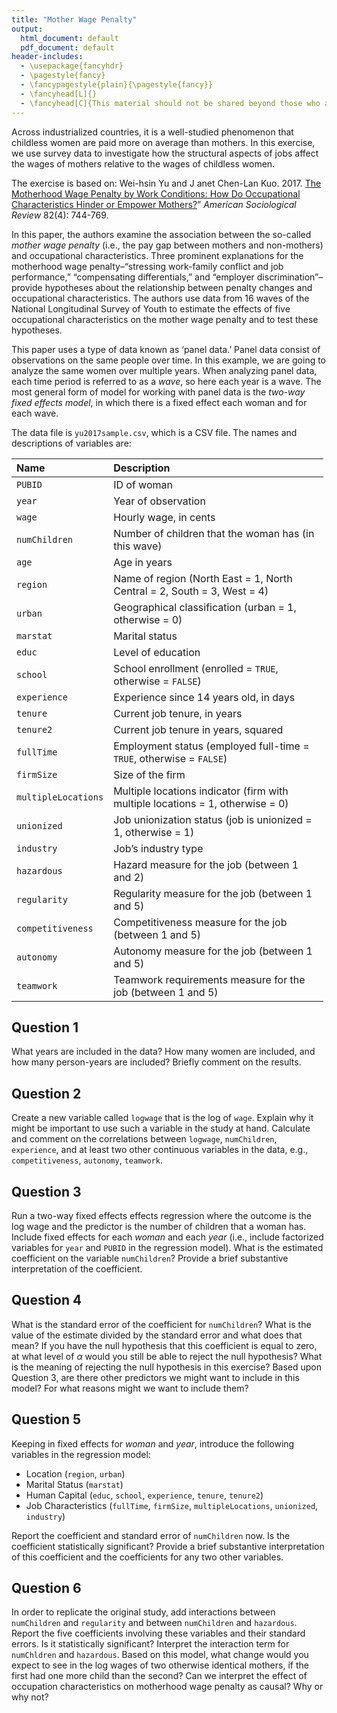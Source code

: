 ```yaml
---
title: "Mother Wage Penalty"
output:
  html_document: default
  pdf_document: default
header-includes:
  - \usepackage{fancyhdr}
  - \pagestyle{fancy}
  - \fancypagestyle{plain}{\pagestyle{fancy}}
  - \fancyhead[L]{}
  - \fancyhead[C]{This material should not be shared beyond those who are enrolled in this class}
---
```


Across industrialized countries, it is a well-studied phenomenon 
that childless women are paid more on average than mothers. In this exercise, 
we use survey data to investigate how the structural aspects of jobs affect 
the wages of mothers relative to the wages of childless women.

The exercise is based on: Wei-hsin Yu and J
anet Chen-Lan Kuo. 2017. [The Motherhood Wage Penalty by Work 
Conditions: How Do Occupational Characteristics Hinder or 
Empower Mothers?](https://doi.org/10.1177/0003122417712729)" 
*American Sociological Review* 82(4): 744-769.

In this paper, the authors examine the association between 
the so-called *mother wage penalty* (i.e., the pay gap between mothers 
and non-mothers) and occupational characteristics. Three prominent 
explanations for the motherhood wage penalty--"stressing work-family conflict 
and job performance," "compensating differentials," and "employer 
discrimination"--provide hypotheses about the relationship 
between penalty changes and occupational characteristics.
The authors use data from 16 waves of the National Longitudinal 
Survey of Youth to estimate the effects of five occupational 
characteristics on the mother wage penalty and to test these 
hypotheses. 

This paper uses a type of data known as 'panel data.' Panel data consist of 
observations on the same people over time. In this example, we are going to 
analyze the same women over multiple years. When analyzing panel data, each 
time period is referred to as a *wave*, so here each year is a wave. 
The most general form of model for working with panel data is the 
*two-way fixed effects model*, in which there is a fixed effect each 
woman and for each wave.

The data file is `yu2017sample.csv`, which is a CSV file. The names 
and descriptions of variables are:

 -------------------------------------------------------------------------------
 Name                 Description
 -------------------- ----------------------------------------------------------
 `PUBID`              ID of woman

 `year`               Year of observation
 
 `wage`               Hourly wage, in cents

 `numChildren`        Number of children that the woman has (in this wave)
 
 `age`                Age in years
 
 `region`             Name of region (North East = 1, North Central = 2, South = 3, West = 4)
 
 `urban`              Geographical classification (urban = 1, otherwise = 0)
      
 `marstat`            Marital status
 
 `educ`               Level of education
 
 `school`             School enrollment (enrolled = `TRUE`, otherwise = `FALSE`)
 
 `experience`         Experience since 14 years old, in days
 
 `tenure`             Current job tenure, in years
 
 `tenure2`            Current job tenure in years, squared
 
 `fullTime`           Employment status (employed full-time = `TRUE`, otherwise = `FALSE`)
 
 `firmSize`           Size of the firm
 
 `multipleLocations`  Multiple locations indicator (firm with multiple locations = 1, otherwise = 0)
 
 `unionized`          Job unionization status (job is unionized = 1, otherwise = 1)
 
 `industry`           Job's industry type
 
 `hazardous`          Hazard measure for the job (between 1 and 2)
 
 `regularity`         Regularity measure for the job (between 1 and 5)
 
 `competitiveness`    Competitiveness measure for the job (between 1 and 5)
 
 `autonomy`           Autonomy measure for the job (between 1 and 5)
 
 `teamwork`           Teamwork requirements measure for the job (between 1 and 5)
 -------------------------------------------------------------------------------

## Question 1

What years are included in the data?  How many women are included, and how
many person-years are included? Briefly comment on the results.

## Question 2

Create a new variable called `logwage` that is the log of `wage`. 
Explain why it might be important to use such a variable
in the study at hand. Calculate and comment on the correlations 
between `logwage`, `numChildren`, `experience`, and at least two other 
continuous variables in the data, e.g., `competitiveness`, `autonomy`,
`teamwork`.

## Question 3

Run a two-way fixed effects effects regression where the outcome
is the log wage and the predictor is the number of children that
a woman has. Include fixed effects for each *woman* and each *year*
(i.e., include factorized variables for `year` and `PUBID` in the 
regression model). What is the estimated coefficient on the variable
`numChildren`? Provide a brief substantive interpretation of the 
coefficient.

## Question 4

What is the standard error of the coefficient for `numChildren`?
What is the value of the estimate divided by the standard error 
and what does that mean?  If you have the null hypothesis that this
coefficient is equal to zero, at what level of $\alpha$ would you
still be able to reject the null hypothesis? What is the meaning 
of rejecting the null hypothesis in this exercise? Based upon Question 3,
are there other predictors we might want to include in this model?
For what reasons might we want to include them?

## Question 5

Keeping in fixed effects for *woman* and *year*, introduce the 
following variables in the regression model:

* Location (`region`, `urban`)
* Marital Status (`marstat`)
* Human Capital (`educ`, `school`, `experience`, `tenure`, `tenure2`)
* Job Characteristics (`fullTime`, `firmSize`, `multipleLocations`, `unionized`, 
  `industry`)
  
Report the coefficient and standard error of `numChildren` now. Is
the coefficient statistically significant? Provide a brief substantive
interpretation of this coefficient and the coefficients for any two
other variables.

## Question 6

In order to replicate the original study, add interactions between
  `numChildren` and `regularity` and between `numChildren` and
  `hazardous`. Report the five coefficients involving these 
  variables and their standard errors. Is it statistically 
  significant? Interpret the interaction term for `numChldren` 
  and `hazardous`. Based on this model, what change would you 
  expect to see in the log wages of two otherwise identical
  mothers, if the first had one more child than the second? 
  Can we interpret the effect of occupation characteristics 
  on motherhood wage penalty as causal? Why or why not?

